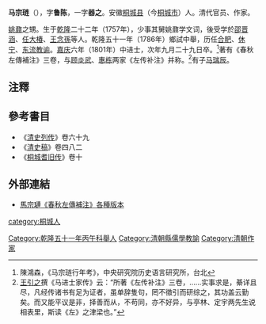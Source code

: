 '''马宗琏'''（{{bd|1757年||1802年|10月25日}}），字'''鲁陈'''，一字'''器之'''。安徽[[桐城县|桐城县]]（今[[桐城市|桐城市]]）人。清代官员、作家。

[[姚鼐|姚鼐]]之甥。生于[[乾隆|乾隆]]二十二年（1757年），少事其舅姚鼐学文词，後受学於[[邵晋涵|邵晋涵]]、[[任大椿|任大椿]]、[[王念孫|王念孫]]等人。乾隆五十一年（1786年）鄉試中舉，历任[[合肥|合肥]]、[[休宁|休宁]]、[[東流縣|东流]][[教谕|教谕]]。[[嘉庆|嘉庆]]六年（1801年）中进士，次年九月二十九日卒。<ref>陳鴻森，《马宗琏行年考》，中央研究院历史语言研究所，台北</ref>著有《春秋左傳補注》三卷，与[[顾炎武|顾炎武]]、[[惠栋|惠栋]]两家《左传补注》并称。<ref>[[王引之|王引之]]撰《马进士家传》云：“所著《左传补注》三卷，……实事求是，綦详且尽，凡经传诸书有足为证者，虽单辞隻句，罔不徵引而研综之，其功盖云勤矣。而又能平议是非，择善而从，不苟同，亦不好异，与亭林、定宇两先生说相表里，斯读《左》之津梁也。”</ref>有子[[马瑞辰|马瑞辰]]。

==注釋==
{{reflist}}

==參考書目==
*《[[清史列传|清史列传]]》卷六十九
*《[[清史稿|清史稿]]》卷四八二
*《[[桐城耆旧传|桐城耆旧传]]》卷十

==外部連結==
*[https://ctext.org/searchbooks.pl?if=gb&searchu=ctp%3Awork%3Awb207575 馬宗璉《春秋左傳補注》各種版本]

{{嘉慶六年辛酉恩科殿試金榜}}
{{DEFAULTSORT:Ma马}}
[[Category:乾隆五十一年丙午科舉人|Category:乾隆五十一年丙午科舉人]]
[[Category:清朝縣儒學教諭|Category:清朝縣儒學教諭]]
[[Category:清朝作家|Category:清朝作家]]
[[category:桐城人|category:桐城人]]